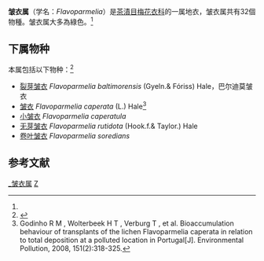 {{Automatic Taxobox
| taxon = Flavoparmelia 
| authority = Hale
}}
'''皱衣属'''（学名：''Flavoparmelia''）是[[茶漬目|茶漬目]][[梅花衣科|梅花衣科]]的一属地衣，皱衣属共有32個物種。皱衣属大多為綠色。<ref name="Wijayawardene et al. 2020"/>

==下属物种==
本属包括以下物种：<ref>{{cite web |title=Flavoparmelia Hale |url=https://www.gbif.org/species/2606144 |website=GBIF}}</ref>
* [[裂芽皱衣|裂芽皱衣]] ''Flavoparmelia baltimorensis'' (Gyeln.& Fóriss) Hale，巴尔迪莫皱衣
* [[皱衣|皱衣]] ''Flavoparmelia caperata'' (L.) Hale<ref>Godinho R M ,  Wolterbeek H T ,  Verburg T , et al. Bioaccumulation behaviour of transplants of the lichen Flavoparmelia caperata in relation to total deposition at a polluted location in Portugal[J]. Environmental Pollution, 2008, 151(2):318-325.</ref>
* [[小皱衣|小皱衣]] ''Flavoparmelia caperatula''
* [[无芽皱衣|无芽皱衣]] ''Flavoparmelia rutidota'' (Hook.f.& Taylor.) Hale
* [[卷叶皱衣|卷叶皱衣]] ''Flavoparmelia soredians''

==参考文献==
{{reflist|refs=
<ref name="Wijayawardene et al. 2020">{{cite journal |last1=Wijayawardene |first1=Nalin |last2=Hyde |first2=Kevin |last3=LKT |first3=Al-Ani |last4=S |first4=Dolatabadi |last5=Stadler |first5=Marc |last6=Haelewaters |first6=Danny |last7=Tsurykau |first7=Andrei |last8=Mesic |first8=Armin |last9=Navathe |first9=Sudhir |last10=Papp |first10=Viktor |last11=Oliveira Fiuza |first11=Patrícia |last12=Vázquez |first12=Víctor |last13=Gautam |first13=Ajay |last14=Becerra |first14=Alejandra G. |last15=Ekanayaka |first15=Anusha |last16=K. C. |first16=Rajeshkumar |last17=Bezerra |first17=Jadson |last18=Matočec |first18=Neven |last19=Maharachchikumbura |first19=Sajeewa |last20=Suetrong |first20=Satinee |year=2020 |title=Outline of Fungi and fungus-like taxa |journal=Mycosphere |volume=11 |pages=1060–1456 |doi=10.5943/mycosphere/11/1/8|doi-access=free }}</ref>

}}

{{Taxonbar}}
[[Category:_皱衣属|]]
[[Category:_梅衣科|Z]]